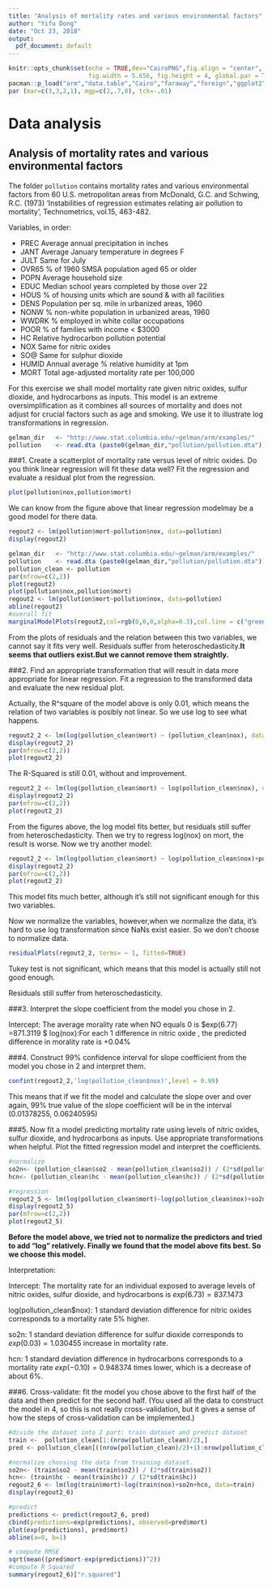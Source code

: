 ```yaml
---
title: "Analysis of mortality rates and various environmental factors"
author: "Yifu Dong"
date: "Oct 23, 2018"
output:
  pdf_document: default
---
```


\newcommand{\mat}[1]{\boldsymbol{#1}} 
\newcommand{\norm}[1]{\left\lVert#1\right\rVert}
\newcommand{\rv}[1]{\underline{#1}}

```r
knitr::opts_chunk$set(echo = TRUE,dev="CairoPNG",fig.align = "center", 
                      fig.width = 5.656, fig.height = 4, global.par = TRUE)
pacman::p_load("arm","data.table","Cairo","faraway","foreign","ggplot2","alr3","knitr")
par (mar=c(3,3,2,1), mgp=c(2,.7,0), tck=-.01)
```



# Data analysis 

## Analysis of mortality rates and various environmental factors

The folder `pollution` contains mortality rates and various environmental factors from 60 U.S. metropolitan areas from McDonald, G.C. and Schwing, R.C. (1973) 'Instabilities of regression estimates relating air pollution to mortality', Technometrics, vol.15, 463-482. 

Variables, in order:

* PREC   Average annual precipitation in inches
* JANT   Average January temperature in degrees F
* JULT   Same for July
* OVR65  % of 1960 SMSA population aged 65 or older
* POPN   Average household size
* EDUC   Median school years completed by those over 22
* HOUS   % of housing units which are sound & with all facilities
* DENS   Population per sq. mile in urbanized areas, 1960
* NONW   % non-white population in urbanized areas, 1960
* WWDRK  % employed in white collar occupations
* POOR   % of families with income < $3000
* HC     Relative hydrocarbon pollution potential
* NOX    Same for nitric oxides
* SO@    Same for sulphur dioxide
* HUMID  Annual average % relative humidity at 1pm
* MORT   Total age-adjusted mortality rate per 100,000

For this exercise we shall model mortality rate given nitric oxides, sulfur dioxide, and hydrocarbons as inputs. This model is an extreme oversimplification as it combines all sources of mortality and does not adjust for crucial factors such as age and smoking. We use it to illustrate log transformations in regression.

```r
gelman_dir   <- "http://www.stat.columbia.edu/~gelman/arm/examples/"
pollution    <- read.dta (paste0(gelman_dir,"pollution/pollution.dta"))
```

###1. Create a scatterplot of mortality rate versus level of nitric oxides. Do you think linear regression will fit these data well? Fit the regression and evaluate a residual plot from the regression.

```r
plot(pollution$nox,pollution$mort)
```
We can know from the figure above that linear regression modelmay be a good model for there data.

```r
regout2 <- lm(pollution$mort~pollution$nox, data=pollution)
display(regout2)
```

```r
gelman_dir   <- "http://www.stat.columbia.edu/~gelman/arm/examples/"
pollution    <- read.dta (paste0(gelman_dir,"pollution/pollution.dta"))
pollution_clean <- pollution
par(mfrow=c(2,2))
plot(regout2)
plot(pollution$nox,pollution$mort)
regout2 <- lm(pollution$mort~pollution$nox, data=pollution)
abline(regout2)
#overall fit
marginalModelPlots(regout2,col=rgb(0,0,0,alpha=0.3),col.line = c("green","red"))
```


From the plots of residuals and the relation between this two variables, we cannot say it fits very well. Residuals suffer from heteroschedasticity.**It seems that outliers exist.But we cannot remove them straightly.**



###2. Find an appropriate transformation that will result in data more appropriate for linear regression. Fit a regression to the transformed data and evaluate the new residual plot.

Actually, the R^square of the model above is only 0.01, which means the relation of two variables is posibly not linear. So we use log to see what happens. 
```r
regout2_2 <- lm(log(pollution_clean$mort) ~ (pollution_clean$nox), data=pollution_clean)
display(regout2_2)
par(mfrow=c(2,2))
plot(regout2_2)
```
The R-Squared is still 0.01, without and improvement.



```r
regout2_2 <- lm(log(pollution_clean$mort) ~ log(pollution_clean$nox), data=pollution_clean)
display(regout2_2)
par(mfrow=c(2,2))
plot(regout2_2)
```

From the figures above, the log model fits better, but residuals still suffer from heteroschedasticity. 
Then we try to regress log(nox) on mort, the result is worse. Now we try another model:
```r
regout2_2 <- lm(log(pollution_clean$mort) ~ log(pollution_clean$nox)+pollution_clean$nox, data=pollution_clean)
display(regout2_2)
par(mfrow=c(2,2))
plot(regout2_2)
```
This model fits much better, although it's still not significant enough for this two variables.

Now we normalize the variables, however,when we normalize the data, it's hard to use log transformation since NaNs exist easier. So we don't choose to normalize data.


```r
residualPlots(regout2_2, terms= ~ 1, fitted=TRUE)
```

Tukey test is not significant, which means that this model is actually still not good enough.

Residuals still suffer from heteroschedasticity.



###3. Interpret the slope coefficient from the model you chose in 2.

Intercept: The average morality rate when NO equals 0 is $exp(6.77) =871.3119 $
log(nox):For each 1 difference in nitric oxide , the predicted difference in morality rate is +0.04%


###4. Construct 99% confidence interval for slope coefficient from the model you chose in 2 and interpret them.

```r
confint(regout2_2,'log(pollution_clean$nox)',level = 0.99)
```
This means that if we fit the model and calculate the slope over and over again, 99% true value of the slope coefficient will be in the interval (0.01378255, 0.06240595)



###5. Now fit a model predicting mortality rate using levels of nitric oxides, sulfur dioxide, and hydrocarbons as inputs. Use appropriate transformations when helpful. Plot the fitted regression model and interpret the coefficients.

```r
#normalize
so2n<- (pollution_clean$so2 - mean(pollution_clean$so2)) / (2*sd(pollution_clean$so2))
hcn<- (pollution_clean$hc - mean(pollution_clean$hc)) / (2*sd(pollution_clean$hc))

#regression
regout2_5 <- lm(log(pollution_clean$mort)~log(pollution_clean$nox)+so2n+hcn, data=pollution_clean)
display(regout2_5)
par(mfrow=c(2,2))
plot(regout2_5)

```


**Before the model above, we tried not to normalize the predictors and tried to add "log" relatively. Finally we found that the model above fits best. So we choose this model.**

Interpretation: 

Intercept: The mortality rate for an individual exposed to average levels of nitric oxides, sulfur dioxide, and hydrocarbons is $exp(6.73) = 837.1473$

log(pollution_clean$nox): 1 standard deviation difference for nitric oxides corresponds to a mortality rate 5% higher.

so2n: 1 standard deviation difference for sulfur dioxide corresponds to $exp(0.03)=1.030455$ increase in mortality rate.

hcn: 1 standard deviation difference in hydrocarbons corresponds to a mortality rate $exp(-0.10) = 0.948374$ times lower, which is a decrease of about 6%.


###6. Cross-validate: fit the model you chose above to the first half of the data and then predict for the second half. (You used all the data to construct the model in 4, so this is not really cross-validation, but it gives a sense of how the steps of cross-validation can be implemented.)

```r
#divide the dataset into 2 part: train dataset and predict dataset
train <-  pollution_clean[1:(nrow(pollution_clean)/2),]
pred <- pollution_clean[((nrow(pollution_clean)/2)+1):nrow(pollution_clean),]

#normalize choosing the data from training dataset.
so2n<- (train$so2 - mean(train$so2)) / (2*sd(train$so2))
hcn<- (train$hc - mean(train$hc)) / (2*sd(train$hc))
regout2_6 <- lm(log(train$mort)~log(train$nox)+so2n+hcn, data=train)
display(regout2_6)

```

```r
#predict
predictions <- predict(regout2_6, pred)
cbind(predictions=exp(predictions), observed=pred$mort)
plot(exp(predictions), pred$mort)
abline(a=0, b=1)
```

```r
# compute RMSE
sqrt(mean((pred$mort-exp(predictions))^2))
#compute R Squared
summary(regout2_6)["r.squared"] 
```


